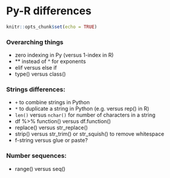# Py-R differences {#py-r}

```r
knitr::opts_chunk$set(echo = TRUE)
```


### Overarching things

- zero indexing in Py (versus 1-index in R)
- ** instead of ^ for exponents
- elif versus else if
- type() versus class()

### Strings differences: 

- `+` to combine strings in Python
- `*` to duplicate a string in Python (e.g. versus rep() in R)
- `len()` versus `nchar()` for number of characters in a string
- df %>% function() versus df.function()
- replace() versus str_replace()
- strip() versus str_trim() or str_squish() to remove whitespace
- f-string versus glue or paste? 

### Number sequences:

- range() versus seq()
